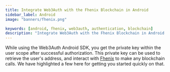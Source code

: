 ```yaml
---
title: Integrate Web3Auth with the Fhenix Blockchain in Android
sidebar_label: Android
image: "banners/fhenix.png"

keywords: [android, fhenix, web3auth, authentication, blockchain]
description: "Integrate Web3Auth with the Fhenix Blockchain in Android | Documentation - Web3Auth"
---
```



<SEO
  title="Integrate Web3Auth with the Fhenix Blockchain in Android"
  description="Integrate Web3Auth with the Fhenix Blockchain in Android | Documentation - Web3Auth"
  image="https://web3auth.io/docs/banners/fhenix.png"
  slug="/connect-blockchain/evm/fhenix/android"
/>

While using the Web3Auth Android SDK, you get the private key within the user scope after successful
authorization. This private key can be used to retrieve the user's address, and interact with
[Fhenix](https://fhenix.io/) to make any blockchain calls. We have highlighted a few here for
getting you started quickly on that.

<EVMInteraction />
